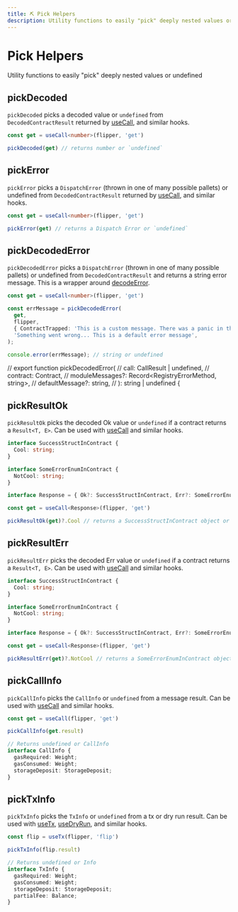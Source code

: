 ```yaml
---
title: ⛏️ Pick Helpers
description: Utility functions to easily "pick" deeply nested values or undefined
---
```


# Pick Helpers

Utility functions to easily "pick" deeply nested values or undefined

## pickDecoded

`pickDecoded` picks a decoded value or `undefined` from `DecodedContractResult` returned
by [useCall](/frontend/core/hooks/contracts/use-call), and similar hooks.

```ts
const get = useCall<number>(flipper, 'get')

pickDecoded(get) // returns number or `undefined`
```

## pickError

`pickError` picks a `DispatchError` (thrown in one of many possible pallets) or undefined
from `DecodedContractResult` returned by
[useCall](/frontend/core/hooks/contracts/use-call), and similar hooks.

```ts
const get = useCall<number>(flipper, 'get')

pickError(get) // returns a Dispatch Error or `undefined`
```

## pickDecodedError

`pickDecodedError` picks a `DispatchError` (thrown in one of many possible pallets) or
undefined from `DecodedContractResult` and returns a string error message. This is a
wrapper around [decodeError](/frontend/core/contracts/decode-error).

```ts
const get = useCall<number>(flipper, 'get')

const errMessage = pickDecodedError(
  get,
  flipper, 
  { ContractTrapped: 'This is a custom message. There was a panic in the contract!' }, 
  'Something went wrong... This is a default error message',
);

console.error(errMessage); // string or undefined
```

// export function pickDecodedError(
//   call: CallResult | undefined,
//   contract: Contract,
//   moduleMessages?: Record<RegistryErrorMethod, string>,
//   defaultMessage?: string,
// ): string | undefined {

## pickResultOk

`pickResultOk` picks the decoded Ok value or `undefined` if a contract returns a `Result<T,
E>`. Can be used with [useCall](/frontend/core/hooks/contracts/use-call) and similar
hooks.

```ts
interface SuccessStructInContract {
  Cool: string;
}

interface SomeErrorEnumInContract {
  NotCool: string;
}

interface Response = { Ok?: SuccessStructInContract, Err?: SomeErrorEnumInContract }

const get = useCall<Response>(flipper, 'get')

pickResultOk(get)?.Cool // returns a SuccessStructInContract object or `undefined`
```

## pickResultErr

`pickResultErr` picks the decoded Err value or `undefined` if a contract returns a `Result<T,
E>`. Can be used with [useCall](/frontend/core/hooks/contracts/use-call) and similar
hooks.

```ts
interface SuccessStructInContract {
  Cool: string;
}

interface SomeErrorEnumInContract {
  NotCool: string;
}

interface Response = { Ok?: SuccessStructInContract, Err?: SomeErrorEnumInContract }

const get = useCall<Response>(flipper, 'get')

pickResultErr(get)?.NotCool // returns a SomeErrorEnumInContract object or `undefined`
```

## pickCallInfo

`pickCallInfo` picks the `CallInfo` or `undefined` from a message result. Can be used with
[useCall](/frontend/core/hooks/contracts/use-call) and similar hooks.

```ts
const get = useCall(flipper, 'get')

pickCallInfo(get.result)

// Returns undefined or CallInfo
interface CallInfo {
  gasRequired: Weight;
  gasConsumed: Weight;
  storageDeposit: StorageDeposit;
}
```

## pickTxInfo

`pickTxInfo` picks the `TxInfo` or `undefined` from a tx or dry run result. Can be used with
[useTx](/frontend/core/hooks/contracts/use-tx),
[useDryRun](/frontend/core/hooks/contracts/use-dry-run), and similar hooks.

```ts
const flip = useTx(flipper, 'flip')

pickTxInfo(flip.result)

// Returns undefined or Info
interface TxInfo {
  gasRequired: Weight;
  gasConsumed: Weight;
  storageDeposit: StorageDeposit;
  partialFee: Balance;
}
```